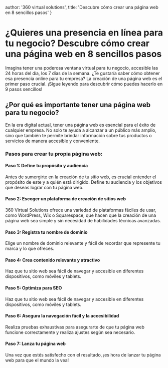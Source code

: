   author: '360 virtual solutions',
  title: 'Descubre cómo crear una página web en 8 sencillos pasos'
}

# **¿Quieres una presencia en línea para tu negocio? Descubre cómo crear una página web en 8 sencillos pasos**
Imagina tener una poderosa ventana virtual para tu negocio, accesible las 24 horas del día, los 7 días de la semana. ¿Te gustaría saber cómo obtener esa presencia online para tu empresa? La creación de una página web es el primer paso crucial. ¡Sigue leyendo para descubrir cómo puedes hacerlo en 9 pasos sencillos!
<br/>  
## **¿Por qué es importante tener una página web para tu negocio?**
En la era digital actual, tener una página web es esencial para el éxito de cualquier empresa. No solo te ayuda a alcanzar a un público más amplio, sino que también te permite brindar información sobre tus productos o servicios de manera accesible y conveniente.
<br/>
### **Pasos para crear tu propia página web:**
#### **Paso 1: Define tu propósito y audiencia**
Antes de sumergirte en la creación de tu sitio web, es crucial entender el propósito de este y a quién está dirigido. Define tu audiencia y los objetivos que deseas lograr con tu página web.
<br/>
#### **Paso 2: Escoger un plataforma de creación de sitios web**
360 Virtual Solutions ofrece una variedad de plataformas fáciles de usar, como WordPress, Wix o Squarespace, que hacen que la creación de una página web sea simple y sin necesidad de habilidades técnicas avanzadas.
<br/>
#### **Paso 3: Registra tu nombre de dominio**
Elige un nombre de dominio relevante y fácil de recordar que represente tu marca y lo que ofreces.
<br/>
#### **Paso 4: Crea contenido relevante y atractivo**
Haz que tu sitio web sea fácil de navegar y accesible en diferentes dispositivos, como móviles y tablets.
<br/>
#### **Paso 5: Optimiza para SEO**
Haz que tu sitio web sea fácil de navegar y accesible en diferentes dispositivos, como móviles y tablets.
<br/>
#### **Paso 6: Asegura la navegación fácil y la accesibilidad**
Realiza pruebas exhaustivas para asegurarte de que tu página web funcione correctamente y realiza ajustes según sea necesario.
<br/>
#### **Paso 7: Lanza tu página web**
Una vez que estés satisfecho con el resultado, ¡es hora de lanzar tu página web para que el mundo la vea!